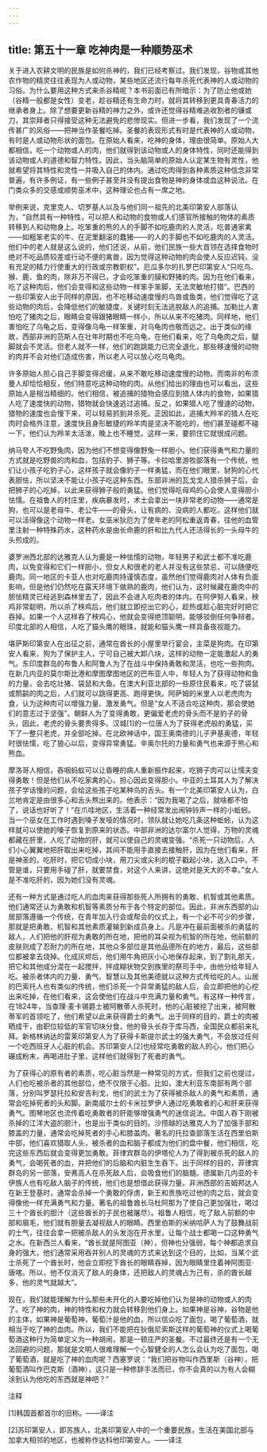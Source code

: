 ```yaml
---
---
---
```

title: 第五十一章 吃神肉是一种顺势巫术
---




关于进入农耕文明的民族是如何杀神的，我们已经考察过。我们发现，谷物或其他农作物的精灵往往表现为人或动物，某些地区还流行每年杀死代表神的人或动物的习俗。为什么要用这种方式来杀谷精呢？本书前面已有所暗示：为了防止他或她（谷精一般都是女性）变老，趁谷精还有生命力时，就将其转移到更具青春活力的继承者身上。除了想要更新谷精的神力之外，或许还觉得谷精难逃收割者的镰或刀，其崇拜者只得接受这种无法避免的悲惨现实。但进一步看，我们发现了一个流传甚广的风俗——把神当作圣餐吃掉。圣餐的表现形式有时是代表神的人或动物，有时是人或动物形状的面包。在原始人看来，吃神的身体，理由很简单。原始人大都相信，吃一个动物或人的肉，他们就得到该动物或人的身体特性，同时还能得到该动物或人的道德和智力特性。因此，当头脑简单的原始人认定某生物有灵性，他就希望将其特性和灵性一并吸入自己的体内。通过吃肉得到各种素质这种信念非常普遍，有许多例证，有一些例子甚至并没有提出食物是神的身体或血这种说法。在门类众多的交感或顺势巫术中，这种理论也占有一席之地。

举例来说，克里克人、切罗基人以及与他们同一祖先的北美印第安人部落认为，“自然具有一种特性，可以把人和动物的食物或人们感官所接触的物体的素质转移到人和动物身上。吃笨重的熊的人的手脚不如吃鹿肉的人灵活，吃普通家禽——如粗笨老实的牛、在泥里翻滚的蠢猪——的人的手脚也不如吃鹿肉的人灵活。他们中的老人就是这么说的，他们还说，从前，他们民族一些大首领在选择食物时绝对不吃品质较差或行动不便的禽兽，因为觉得这种动物的肉会使人反应迟钝，没有充足的精力行使重大的行政或宗教职权”。厄瓜多尔的扎罗巴印第安人“只吃鸟、猴、鹿、鱼的肉，除非万不得已，才会吃笨重的貘和野猪的肉。因为在他们看来，吃了这种肉后，他们会变得和这些动物一样笨手笨脚，无法灵敏地打猎”。巴西的一些印第安人出于同样的原因，也不吃移动速度慢的鸟兽或鱼类，他们觉得吃了这些动物的肉后，会降低他们的敏捷度，关键时刻无法逃脱敌人的追捕。加勒比人害怕吃了猪肉之后，眼睛会变得跟猪眼睛一样小，所以从来不吃猪肉。同样地，他们害怕吃了乌龟之后，变得像乌龟一样笨重，对乌龟肉也敬而远之。出于类似的缘故，西部非洲的范斯人在壮年时期也不吃乌龟，在他们看来，吃了乌龟肉之后，腿脚就会不灵活。但老人就不一样，他们的跑跳能力已完全退化，那些移速慢的动物的肉并不会对他们造成伤害，所以老人可以放心吃乌龟肉。

许多原始人担心自己手脚变得迟缓，从来不敢吃移动速度慢的动物。而南非的布须曼人却恰恰相反，他们特意吃这种动物的肉。从他们给出的理由也可以看出，这些原始人是相当精细的。他们相信，被追捕的猎物会感应到猎人体内的食物，如果猎人吃了速度快的动物，猎物就会快速逃过追捕。反之，如果猎人吃了慢速的动物，猎物的速度也会慢下来，可以轻易抓到并杀死。正因如此，追捕大羚羊的猎人在吃肉时会格外注意，速度快且身形敏捷的羚羊肉是坚决不能吃的，他们甚至碰都不碰一下，他们认为羚羊太活泼，晚上也不睡觉。这样一来，要抓住它就很成问题。

纳马夸人不吃野兔肉，因为他们不想变得像野兔一样胆小。他们获得勇气和力量的方式就是吃野兽的肉和血，包括豹子、狮子等。卡拉哈里游牧部落有一个传统，他们让小孩子吃豹子心，这样孩子就会像豹子一样勇猛，而在他们眼里，豺狗的心代表胆怯，所以坚决不能让小孩子吃这种东西。东部非洲的瓦戈戈人猎杀狮子后，会把狮子的心吃掉，以此来获得狮子般的勇猛。他们觉得吃母鸡的心会使人变得胆小怯懦。在祖鲁人的村庄里，疾病暴发时，术士会拿出一块非常老的动物——通常是狗，也可以是老母牛、老公牛——的骨头，让有病的、没病的人都吃，这样他们就可以活得像这个动物一样老。女巫米狄厄为了使年老的阿松重返青春，往他的血管里注射一种特殊药水，这种药水是由长命鹿的肝和比九代人还活得长的一头母牛的头煎成的。

婆罗洲西北部的达雅克人认为鹿是一种怯懦的动物，年轻男子和武士都不准吃鹿肉，以免变得和它们一样胆小，但女人和很老的老人并没有这些禁忌，可以随便吃鹿肉。同一地区的卡亚人也对吃鹿肉持谨慎态度，虽然他们觉得鹿肉对人体有负面影响，但是他们仍然吃在露天环境下做熟的鹿肉，他们认为，这时候藏在鹿肉中的胆怯精灵已经逃到森林里去了，因此不会进入吃肉者的体内。在阿伊努人看来，秧鸡非常聪明，所以杀了秧鸡后，他们就立即挖出它的心，趁热或趁心脏完好时把它吞掉。如果一个人这样吞了秧鸡心，他就会变得绝顶聪明，能够驳倒任何争辩者。印度北部的人相信，人吃了猫头鹰的眼珠，就能和猫头鹰一样具备夜视能力。

堪萨斯印第安人在出征之前，通常在酋长的小屋里举行宴会，主菜是狗肉。在印第安人看来，狗为了保护主人，宁可自己被大卸八块，这样的动物一定能激起人的勇气。东印度群岛的布鲁人和阿鲁人为了在战斗中保持勇敢和灵活，也吃一些狗肉。在新几内亚的莫尔斯比港和摩图摩图地区的巴布亚人中，年轻人为了获得动物和鱼的力量，会去吃壮猪、袋鼠和大鱼。在澳大利亚北部的一些原住民看来，吃了袋鼠或鸸鹋的肉之后，人们就可以跳得更高、跑得更快。阿萨姆的米里人以老虎肉为食，认为这种肉可以增强力量、激发勇气。但是“女人不适合吃这种肉，那会使她们的意志过于坚强”。朝鲜人为了变得勇敢，更偏爱老虎的骨头而不是豹子的骨头，因此，老虎的骨头要贵得多。汉城[1]的一位唐人为了获得老虎般的勇猛，买下了一整只老虎，并全部吃掉。在北欧神话中，国王奥南德的儿子尹基奥德，年轻时很怯懦，吃了狼心以后，变得异常勇猛。辛奥尔托的力量和勇气也来源于熊心和熊血。

摩洛哥人相信，吞咽蚂蚁可以让昏睡的病人重新振作起来，吃狮子肉可以让懦夫变得勇敢！但是他们从不吃家禽的心，担心因此变得胆小。中亚的土耳其人为了解决孩子学话慢的问题，会给这些孩子吃某种鸟的舌头。有一个北美印第安人认为，白兰地肯定是由很多心和舌头熬出来的。他表示：“因为我喝了之后，就啥都不怕了，说话也好听了！”在爪哇地区，生活着一种经常发出闹钟铃声一样的小蚯蚓。当一个巫女在工作时遇到嗓子发哑的情况时，领队就让她吃几条这种蚯蚓，认为这样就可以使她的嗓子恢复到原来的状态。中部非洲的达尔富尔人觉得，万物的灵魂都藏在肝里，人吃了动物的肝，就可以使自己的灵魂变强。“杀死一只动物后，人们小心翼翼地把肝取出来吃掉，其间不能用手直接去接触肝，因为在他们看来，肝是神圣的。吃肝时，把它切成小块，用刀尖或尖利的棍子戳起小块，送入口中。不管是谁，只要用手碰了肝，就要禁食，对这个人来讲，这绝对是天大的不幸。”女人是不准吃肝的，因为她们没有灵魂。

还有一种方式是通过吃人的血肉来获得那些死人所拥有的勇敢、机智或其他素质。他们通常还认为勇敢和机智等素质分布于各个特定的部位。因此，非洲东西部的山居部落遵循一个传统，在青年加入行会或帮会的仪式上，有一个必不可少的步骤，那就是把勇敢、机智和其他素质灌输到新成员身上。凡是冲在最前面被杀的勇猛的敌人，人们把他的肝视为勇敢的所在地，把他的耳朵视为机智的所在地，他前额的皮肤则成了忍耐力的所在地，其他众多部位是其他品德所在的地方，最后，这些部位都被拿去烧掉。化成灰烬后，他们用牛角把灰小心地保存起来，到了割礼那天，把它和其他成分混在一起搅拌，拌成糊状物交到族里的祭司手中，由他分给年轻人吃。被杀者体内的力量、勇气、智慧以及其他美德就以这种方式传给吃的人。山居的巴索托人也有类似的传统，他们杀死一个异常勇猛的敌人后，会立即把他的心挖出来吃掉，在他们看来，这会使他们在战斗中充满力量和勇气。有这样一种传言，在1824年，当查理·麦卡锡爵士被阿散蒂人杀死时，他的心脏被挖了出来，被阿散蒂军的首领吃了，他们希望以此来获得爵士的勇气。出于同样的目的，爵士的肉被晒成干，由职位较低的军官切块分食，他的骨头长存于库马西，全国民众都前来礼拜。新格林纳达的雷莱印第安人为了获得卡斯提尔武士的强大勇气，不会放过任何一个吃西班牙人心脏的机会。苏印第安人[2]也经常吃勇敢的敌人的心，他们把心碾成粉末，再喝进肚子里，这样他们就得到了死者的勇气。

为了获得心的原有者的素质，吃心脏当然是一种常见的方式，但我们之前也提过，人们也吃被杀者的其他部位，绝不仅限于心脏。比如，澳大利亚东南部有两个部落，分别叫罗瑟托拉和安吉利戈，他们的武士为了获得被杀敌人的勇气和素质，通常会吃掉死者的头和脚。新南威尔士的卡米拉罗伊人通过吃勇敢者的心和肝来获得勇气。图琴地区也流传着吃勇敢者的肝能够增强勇气的迷信说法。中国人吞下刚被杀掉的江洋大盗的胆汁，也是出于类似的目的。沙捞越的达雅克人为了加强手部和膝盖的力量，通常会吃掉死者的手心和膝盖肉。著名的托拉查部落生活在西里伯斯中部，他们喜欢猎取人头，被杀者的血和脑子都成为他们的盘中餐，他们相信，吃完这些东西后就会变得更加勇敢。菲律宾群岛的伊塔伦人为了得到被杀死的敌人的勇气，会喝死者的血，并把他们的后脑和内脏生生吞下。出于同样的目的，菲律宾群岛的另一部落，安弗高人在杀死敌人后，会吸食他们的脑髓。德属新几内亚的卡伊族人也有吃敌人脑子的传统，他们也是想借此获得力量。非洲西部的吉姆邦达人在新王登基时，通常会杀掉一个勇敢的俘虏，新王和贵族吃过他的肉之后，就会变得像他一样充满勇气和力量。著名的祖鲁酋长马杜阿那为了使自己更加强壮，喝过三十个酋长的胆汁（这些酋长的子民也被屠尽）。祖鲁人相信，吃了敌人前额的中部和眉毛，他们就有胆量去凝视敌人的眼睛。西里伯斯的米纳哈萨人为了鼓舞战前的士气，往往会拿一把被杀敌人的头发泡在开水里，让每个战士都喝一口这种勇气之水。在新西兰人看来，“酋长就是阿图亚（神），但神也分强弱，每个神都追求自身的强大，他们通常采用吞并别人的灵魂的方式来达到这个目的，比如，当某个武士杀死了一个酋长时，他会立即挖下酋长的眼睛吞掉，因为眼睛里住着神阿图亚·唐喀。所以，他不仅消灭了敌人的身体，还把敌人的灵魂占为己有，杀的酋长越多，他的灵气就越大”。

现在，我们就能理解为什么那些未开化的人要吃掉他们认为是神的动物或人的肉了。吃了神的肉，神的特性和权力就会转移到他们身上。如果神是谷神，谷物是他的主体，如果神是葡萄神，葡萄汁是他的血，所以信众吃了面包，喝了葡萄酒，就相当于吃了神的血肉。所以，我们不能把在狄俄尼索斯这样的葡萄神的仪式上喝葡萄酒这种行为简单定义为一种胡闹，那是一顿庄严的圣餐。不过最终还是有一个无法回避的问题，那就是文明人很难理解一个心智健全的人怎么会认为吃了面包，喝了葡萄酒，就是吃了神的血肉呢？西塞罗说：“我们把谷物叫作西里斯（谷神），把葡萄酒叫作巴克斯（酒神），这只是一种修辞手法而已，你不会真的以为有人会糊涂到认为他吃的东西就是神吧？”

注释

[1]韩国首都首尔的旧称。——译注

[2]苏印第安人，即苏族人，北美印第安人中的一个重要民族，生活在美国北部与加拿大相邻的地区，也被称作达科他印第安人。——译注